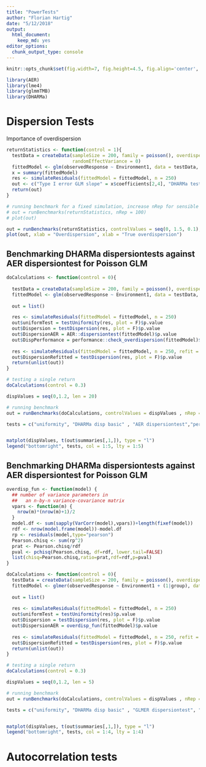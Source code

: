 ```yaml
---
title: "PowerTests"
author: "Florian Hartig"
date: "5/12/2018"
output: 
  html_document: 
    keep_md: yes
editor_options: 
  chunk_output_type: console
---
```



```r
knitr::opts_chunk$set(fig.width=7, fig.height=4.5, fig.align='center', warning=FALSE, message=FALSE, cache = T)
```

```r
library(AER)
library(lme4)
library(glmmTMB)
library(DHARMa)
```

# Dispersion Tests

Importance of overdispersion 

```r
returnStatistics <- function(control = 1){
  testData = createData(sampleSize = 200, family = poisson(), overdispersion = control, fixedEffects = 0,
                        randomEffectVariance = 0)
  fittedModel <- glm(observedResponse ~ Environment1, data = testData, family = poisson())
  x = summary(fittedModel)
  res <- simulateResiduals(fittedModel = fittedModel, n = 250)
  out <- c("Type I error GLM slope" = x$coefficients[2,4], "DHARMa testDispersion" = testDispersion(res, plot = FALSE)$p.value)
  return(out)
}

# running benchmark for a fixed simulation, increase nRep for sensible results
# out = runBenchmarks(returnStatistics, nRep = 100)
# plot(out)

out = runBenchmarks(returnStatistics, controlValues = seq(0, 1.5, 0.1), nRep = 100)
plot(out, xlab = "Overdispersion", xlab = "True overdispersion")
```




## Benchmarking DHARMa dispersiontests against AER dispersiontest for Poisson GLM

```r
doCalculations <- function(control = 0){
  
  testData = createData(sampleSize = 200, family = poisson(), overdispersion = control, randomEffectVariance = 0)
  fittedModel <- glm(observedResponse ~ Environment1, data = testData, family = poisson())
 
  out = list()

  res <- simulateResiduals(fittedModel = fittedModel, n = 250)
  out$uniformTest = testUniformity(res, plot = F)$p.value  
  out$Dispersion = testDispersion(res, plot = F)$p.value  
  out$DispersionAER = AER::dispersiontest(fittedModel)$p.value
  out$DispPerformance = performance::check_overdispersion(fittedModel)$p_value
  
  res <- simulateResiduals(fittedModel = fittedModel, n = 250, refit = F)  
  out$DispersionRefitted = testDispersion(res, plot = F)$p.value  
  return(unlist(out))
}

# testing a single return
doCalculations(control = 0.3)

dispValues = seq(0,1.2, len = 20)

# running benchmark
out = runBenchmarks(doCalculations, controlValues = dispValues , nRep = 1000,  parallel = F)

tests = c("uniformity", "DHARMa disp basic" , "AER dispersiontest","performanceDisp", "DHARMa disp refit")


matplot(dispValues, t(out$summaries[,1,]), type = "l")
legend("bottomright", tests, col = 1:5, lty = 1:5)

```



## Benchmarking DHARMa dispersiontests against AER dispersiontest for Poisson GLM

```r

overdisp_fun <- function(model) {
  ## number of variance parameters in 
  ##   an n-by-n variance-covariance matrix
  vpars <- function(m) {
    nrow(m)*(nrow(m)+1)/2
  }
  model.df <- sum(sapply(VarCorr(model),vpars))+length(fixef(model))
  rdf <- nrow(model.frame(model))-model.df
  rp <- residuals(model,type="pearson")
  Pearson.chisq <- sum(rp^2)
  prat <- Pearson.chisq/rdf
  pval <- pchisq(Pearson.chisq, df=rdf, lower.tail=FALSE)
  list(chisq=Pearson.chisq,ratio=prat,rdf=rdf,p=pval)
}

doCalculations <- function(control = 0){
  testData = createData(sampleSize = 200, family = poisson(), overdispersion = control, randomEffectVariance = 1)
  fittedModel <- glmer(observedResponse ~ Environment1 + (1|group), data = testData, family = poisson())
 
  out = list()
  
  res <- simulateResiduals(fittedModel = fittedModel, n = 250)
  out$uniformTest = testUniformity(res)$p.value  
  out$Dispersion = testDispersion(res, plot = F)$p.value  
  out$DispersionAER = overdisp_fun(fittedModel)$p.value
  
  res <- simulateResiduals(fittedModel = fittedModel, n = 250, refit = T)  
  out$DispersionRefitted = testDispersion(res, plot = F)$p.value  
  return(unlist(out))
}

# testing a single return
doCalculations(control = 0.3)

dispValues = seq(0,1.2, len = 5)

# running benchmark
out = runBenchmarks(doCalculations, controlValues = dispValues , nRep = 10,  parallel = T)

tests = c("uniformity", "DHARMa disp basic" , "GLMER dispersiontest", "DHARMa disp refit")


matplot(dispValues, t(out$summaries[,1,]), type = "l")
legend("bottomright", tests, col = 1:4, lty = 1:4)

```



# Autocorrelation tests





